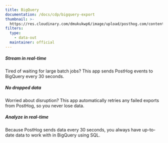 ```yaml
---
title: BigQuery
documentation: /docs/cdp/bigquery-export
thumbnail: >-
  https://res.cloudinary.com/dmukukwp6/image/upload/posthog.com/contents/cdp/thumbnails/bigquery.svg
filters:
  type:
    - data-out
  maintainer: official
---
```


<Section
    divider={false}
    title="Stream PostHog event data into BigQuery, Google Cloud's enterprise-scale data warehouse, as soon as they're ingested, even at high volumes."
    size="full"
    cols={3}
>
    <div>
        <h5>Stream in real-time</h5>
        <p>Tired of waiting for large batch jobs? This app sends PostHog events to BigQuery every 30 seconds.</p>
    </div>
    <div>
        <h5>No dropped data</h5>
        <p>Worried about disruption? This app automatically retries any failed exports from PostHog, so you never lose data.</p>
    </div>
    <div>
        <h5>Analyze in real-time</h5>
        <p>Because PostHog sends data every 30 seconds, you always have up-to-date data to work with in BigQuery using SQL.</p>
    </div>
</Section>

<Documentation />
